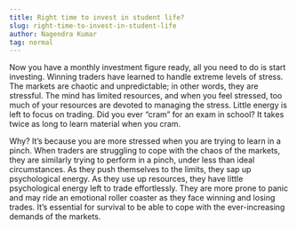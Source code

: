 ```yaml
---
title: Right time to invest in student life?
slug: right-time-to-invest-in-student-life
author: Nagendra Kumar
tag: normal
---
```



<DummyImage />

Now you have a monthly investment figure ready, all you need to do is start investing. Winning traders have learned to handle extreme levels of stress. The markets are chaotic and unpredictable; in other words, they are stressful. The mind has limited resources, and when you feel stressed, too much of your resources are devoted to managing the stress. Little energy is left to focus on trading. Did you ever “cram” for an exam in school? It takes twice as long to learn material when you cram.

Why? It’s because you are more stressed when you are trying to learn in a pinch. When traders are struggling to cope with the chaos of the markets, they are similarly trying to perform in a pinch, under less than ideal circumstances. As they push themselves to the limits, they sap up psychological energy. As they use up resources, they have little psychological energy left to trade effortlessly. They are more prone to panic and may ride an emotional roller coaster as they face winning and losing trades. It’s essential for survival to be able to cope with the ever-increasing demands of the markets.
